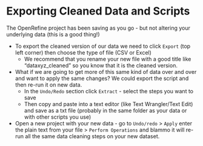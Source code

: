 # Exporting Cleaned Data and Scripts

The OpenRefine project has been saving as you go - but not altering your underlying data (this is a good thing!)

- To export the cleaned version of our data we need to click `Export` (top left corner) then choose the type of file (CSV or Excel)
    + We recommend that you rename your new file with a good title like "dataxyz_cleaned" so you know that it is the cleaned version.
- What if we are going to get more of this same kind of data over and over and want to apply the same changes? We could export the script and then re-run it on new data.
    + In the `Undo/Redo` section click `Extract` - select the steps you want to save
    + Then copy and paste into a text editor (like Text Wrangler/Text Edit) and save as a txt file (probably in the same folder as your data or with other scripts you use)
- Open a new project with your new data - go to `Undo/redo` > `Apply` enter the plain text from your file > `Perform Operations` and blammo it will re-run all the same data cleaning steps on your new dataset.
